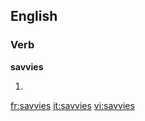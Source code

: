 ==English==

===Verb===
'''savvies'''

# {{third-person singular of|[[savvy]]}}

[[fr:savvies]]
[[it:savvies]]
[[vi:savvies]]